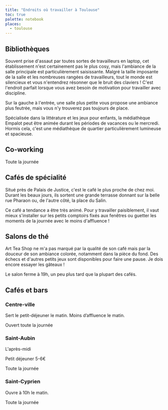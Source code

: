 ```yaml
---
title: "Endroits où travailler à Toulouse"
toc: true
palette: notebook
places:
  - toulouse
---
```


## Bibliothèques

<GoogleMaps id="ChIJbZ_2pL28rhIRG-EqA9v4VBM" big />

<GoogleMaps id="ChIJxWiHNWC7rhIR2uovadMtMoY" big />

Souvent prise d'assaut par toutes sortes de travailleurs en laptop, cet établissement n'est certainement pas le plus cosy, mais l'ambiance de la salle principale est particulièrement saisissante. Malgré la taille imposante de la salle et les nombreuses rangées de travailleurs, tout le monde est silencieux et vous n'entendrez résonner que le bruit des claviers ! C'est l'endroit parfait lorsque vous avez besoin de motivation pour travailler avec discipline.

Sur la gauche à l'entrée, une salle plus petite vous propose une ambiance plus feutrée, mais vous n'y trouverez pas toujours de place.

<GoogleMaps id="ChIJyaOob4i7rhIRRtlus1Ju7iE" big />

Spécialisée dans la littérature et les jeux pour enfants, la médiathèque Empalot peut être animée durant les périodes de vacances ou le mercredi. Hormis cela, c'est une médiathèque de quartier particulièrement lumineuse et spacieuse.

<GoogleMaps id="ChIJc5RJaFC7rhIRkAmDAWRehak" big />

## Co-working

<GoogleMaps id="ChIJ3xbVT2K7rhIRy2juhnECbE4" big />

Toute la journée

## Cafés de spécialité

<GoogleMaps id="ChIJwwSgcne9rhIRRsr5jm12cCQ" big />

Situé près de Palais de Justice, c'est le café le plus proche de chez moi. Durant les beaux jours, ils sortent une grande terrasse donnant sur la belle rue Pharaon ou, de l'autre côté, la place du Salin.

Ce café a tendance a être très animé. Pour y travailler paisiblement, il vaut mieux s'installer sur les petits comptoirs fixés aux fenêtres ou guetter les moments de la journée avec le moins d'affluence !

## Salons de thé

<GoogleMaps id="ChIJUwQcRBq7rhIRXoEs_vlXv3I" big />

Art Tea Shop ne m'a pas marqué par la qualité de son café mais par la douceur de son ambiance colorée, notamment dans la pièce du fond. Des échecs et d'autres petits jeux sont disponibles pour faire une pause. Je dois encore essayer les gâteaux !

Le salon ferme à 19h, un peu plus tard que la plupart des cafés.

## Cafés et bars

### Centre-ville

<GoogleMaps id="ChIJ0yWWiZy8rhIROryS3lY6nt8" big />

Sert le petit-déjeuner le matin. Moins d’affluence le matin.

Ouvert toute la journée

### Saint-Aubin

<GoogleMaps id="ChIJG7D-BJC8rhIRE3bub_9aIpY" big />

L'après-midi

<GoogleMaps id="ChIJUc8REJC8rhIR31F-ZfpyP1Y" big />

Petit déjeuner 5-6€

Toute la journée

### Saint-Cyprien

<GoogleMaps id="ChIJe9nxunq7rhIR9K_4Xd5kf9o" big />

Ouvre à 10h le matin.

Toute la journée
